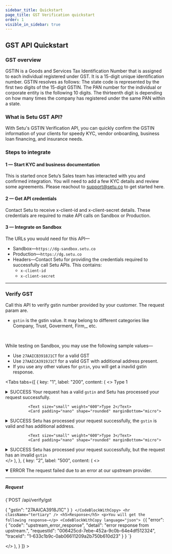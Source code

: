 ```yaml
---
sidebar_title: Quickstart
page_title: GST Verification quickstart
order: 1
visible_in_sidebar: true
---
```


## GST API Quickstart

### GST overview

GSTIN is a Goods and Services Tax Identification Number that is assigned to each individual registered under GST. It is a 15-digit unique identification number.
GSTIN resolves as follows: The state code is represented by the first two digits of the 15-digit GSTIN. The PAN number for the individual or corporate entity is the following 10 digits. The thirteenth digit is depending on how many times the company has registered under the same PAN within a state.

### What is Setu GST API?

With Setu's GSTIN Verification API, you can quickly confirm the GSTIN information of your clients for speedy KYC, vendor onboarding, business loan financing, and insurance needs.

### Steps to integrate

#### 1 — Start KYC and business documentation

This is started once Setu’s Sales team has interacted with you and confirmed integration. You will need to add a few KYC details and review some agreements. Please reachout to support@setu.co to get started here.

#### 2 — Get API credentials

Contact Setu to receive x-client-id and x-client-secret details. These credentials are required to make API calls on Sandbox or Production.

#### 3 — Integrate on Sandbox

The URLs you would need for this API—

-   Sandbox—`https://dg-sandbox.setu.co`
-   Production—`https://dg.setu.co`
-   Headers—Contact Setu for providing the credentials required to successfully call Setu APIs. This contains:
    -   `x-client-id`
    -   `x-client-secret`

<hr className="primary" />

### Verify GST

Call this API to verify gstin number provided by your customer. The request param are.

-   `gstin` is the gstin value. It may belong to different categories like Company, Trust, Goverment, Firm,\_ etc.

<br />

While testing on Sandbox, you may use the following sample values—

-   Use `27AAICB3918J1CT` for a valid GST
-   Use `27AAICA3919J1CT` for a valid GST with additional address present.
-   If you use any other values for `gstin`, you will get a inavlid gstin response.

<Tabs
      tabs={[
        {
          key: "1",
          label: "200",
          content: (
            <>
            <Text size="small" weight="600">Type 1</Text>
            <Card padding="nano" shape="rounded" marginBottom="micro">
  <details>
    <summary>
                <Text size="medium" marginBottom="none" paddingRight="medium"><Badge type="success">SUCCESS</Badge> Your request has a
                        valid <code>gstin</code> and Setu has processed your
                        request successfully.</Text>
    </summary>
              <hr className="tertiary" />
              <h5>Request</h5>
              <CodeBlockWithCopy language="json">
                {`POST /api/verify/gst 
 
{ 
    "gstin": "27AAICB3918J1CT"
} `}
              </CodeBlockWithCopy>
              <hr className="tertiary" />
              <h5>Response</h5>
              <p>You will get the following details—</p>
              <CodeBlockWithCopy language="json">
                {`{
  "data":{
    "address":{
      "additional":[
        
      ],
      "principle":{
        "buildingName":"MESH COMPLEX",
        "buildingNumber":"WAREHOUSE H",
        "city":"",
        "district":"Thane",
        "floorNo":"SURVEY NO. 35/4, 36/2",
        "latitude":"",
        "location":"BHIWANDI",
        "longitude":"",
        "naturePlaceOfBusiness":"",
        "pinCode":"421302",
        "stateCode":"Maharashtra",
        "street":"SARAVALI"
      }
    },
    "company":{
      "constitutionOfBusiness":"Private Limited Company",
      "name":"XYZ SELLER SERVICES PRIVATE LIMITED",
      "natureOfBusinessActivity":"",
      "state":"State - Maharashtra,Zone - Thane,Division - THANE CITY,Charge - BHIWANDI_701",
      "status":"Active",
      "taxPayerType":"Tax Collector (Electronic Commerce Operator)",
      "tradeName":"XYZ SELLER SERVICES PRIVATE LIMITED",
      "type":"Private Limited Company"
    },
    "gst":{
      "dateOfCancellation":"",
      "id":"27AAICB3918J1CT",
      "lastUpdatedDate":"",
      "registrationDate":"12/10/2018"
    },
    "jurisdiction":{
      "centre":"Commissionerate - BHIWANDI,Division - DIVISION IV,Range - RANGE-I (Jurisdictional Office)",
      "centreCode":"VQ0401",
      "state":"State - Maharashtra,Zone - Thane,Division - THANE CITY,Charge - BHIWANDI_701",
      "stateCode":"MHCG1425"
    }
  },
  "message":"",
  "requestId":"e347e79b-dddc-49c1-b266-afb2c44843e8",
  "verification":"success",
  "traceId":"1-633f22e0-6eb8245d7043f93e1bf83604"
}`}
              </CodeBlockWithCopy>
              </details>
              </Card>
              
              <Text size="small" weight="600">Type 2</Text>
              <Card padding="nano" shape="rounded" marginBottom="micro">
  <details>
    <summary>
                <Text size="medium" marginBottom="none" paddingRight="medium"><Badge type="success">SUCCESS</Badge> Setu has processed
                        your request successfully, the <code>gstin</code> is valid and has
                        additional address.</Text>
    </summary>
              <hr className="tertiary" />
              <h5>Request</h5>
              <CodeBlockWithCopy language="json">
                {`POST /api/verify/gst 
 
{ 
    "gstin": "27AAICB3919J1CT" 
} `}
              </CodeBlockWithCopy>
              <hr className="tertiary" />
              <h5>Response</h5>
              <p>You will get the following details—</p>
              <CodeBlockWithCopy language="json">
                {`{
  "data":{
    "address":{
      "additional":[
        {
          "buildingName":"",
          "buildingNumber":"DOOR NO, 17",
          "city":"",
          "district":"Dakshina Kannada",
          "floorNo":"1ST FLOOR",
          "latitude":"",
          "location":"ONNAKATTE KULAI OF MANGALORE",
          "longitude":"",
          "naturePlaceOfBusiness":"Office / Sale Office",
          "pinCode":"575019",
          "stateCode":"Karnataka",
          "street":"XYZ COMPLEX OPP MAHILA MANDALA"
        }
      ],
      "principle":{
        "buildingName":"MESH COMPLEX",
        "buildingNumber":"WAREHOUSE H",
        "city":"",
        "district":"Thane",
        "floorNo":"SURVEY NO. 35/4, 36/2",
        "latitude":"",
        "location":"BHIWANDI",
        "longitude":"",
        "naturePlaceOfBusiness":"",
        "pinCode":"421302",
        "stateCode":"Maharashtra",
        "street":"SARAVALI"
      }
    },
    "company":{
      "constitutionOfBusiness":"Private Limited Company",
      "name":"XYZ SELLER SERVICES PRIVATE LIMITED",
      "natureOfBusinessActivity":"",
      "state":"State - Maharashtra,Zone - Thane,Division - THANE CITY,Charge - BHIWANDI_701",
      "status":"Active",
      "taxPayerType":"Tax Collector (Electronic Commerce Operator)",
      "tradeName":"XYZ SELLER SERVICES PRIVATE LIMITED",
      "type":"Private Limited Company"
    },
    "gst":{
      "dateOfCancellation":"",
      "id":"27AAICB3918J1CT",
      "lastUpdatedDate":"",
      "registrationDate":"12/10/2018"
    },
    "jurisdiction":{
      "centre":"Commissionerate - BHIWANDI,Division - DIVISION IV,Range - RANGE-I (Jurisdictional Office)",
      "centreCode":"VQ0401",
      "state":"State - Maharashtra,Zone - Thane,Division - THANE CITY,Charge - BHIWANDI_701",
      "stateCode":"MHCG1425"
    }
  },
  "message":"",
  "requestId":"e347e79b-dddc-49c1-b266-afb2c44843e8",
  "verification":"success",
  "traceId":"1-633f22e0-6eb8245d7043f93e1bf83604"
}`}
              </CodeBlockWithCopy>
              </details>
              </Card>
              
              <Text size="small" weight="600">Type 3</Text>
              <Card padding="nano" shape="rounded" marginBottom="micro">
  <details>
    <summary>
                <Text size="medium" marginBottom="none" paddingRight="medium"><Badge type="success">SUCCESS</Badge> Setu has processed
                        your request successfully, but the request has an invalid <code>gstin</code> 
                        </Text>
    </summary>
              <hr className="tertiary" />
              <h5>Request</h5>
              <CodeBlockWithCopy language="json">
                {`POST /api/verify/gst 
 
{ 
    "gstin": "27AAICA3918J1C" 
} `}
              </CodeBlockWithCopy>
              <hr className="tertiary" />
              <h5>Response</h5>
              <p>You will get the following details—</p>
              <CodeBlockWithCopy language="json">
                {`{
  "data":{
    
  },
  "message":"Invalid GSTIN / UID",
  "requestId":"f8baadba-5f92-481c-9ce4-f5ba45af030b",
  "verification":"success",
  "traceId":"1-633c15e8-24825b38477426d4165bb6c2"
}`}
              </CodeBlockWithCopy>
              </details>
              </Card>
            </>
          ),
        },
        {
          key: "2",
          label: "500",
          content: (
            <>
            <Card padding="nano" shape="rounded" marginBottom="micro">
  <details open>
    <summary>
                <Text size="medium" marginBottom="none" paddingRight="medium"><Badge type="failure">ERROR</Badge> The request failed due to an error at our upstream provider.</Text>
    </summary>
              <hr className="tertiary" />
              <h5>Request</h5>
              <CodeBlockWithCopy language="json">
                {`POST /api/verify/gst 
 
{ 
    "gstin": "27AAICA3918J1C" 
} `}
              </CodeBlockWithCopy>
              <hr className="tertiary" />
              <h5>Response</h5>
              <p>You will get the following response—</p>
              <CodeBlockWithCopy language="json">
                {`{
    "error": {
        "code": "upstream_error_response",
        "detail": "error response from upstream.",
        "requestId": "006425cd-7ebe-452a-9c0b-64e4df512324",
        "traceId": "1-633c1b9c-0ab06611209a2b750b610d23"
    }
} `}
              </CodeBlockWithCopy>
              </details>
              </Card>
            </>
          ),
        }
      ]}
    ></Tabs>



<br />
<WasPageHelpful />
